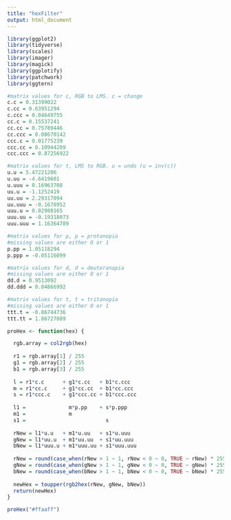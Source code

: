 ```yaml
---
title: "hexFilter"
output: html_document
---
```


```r

library(ggplot2)
library(tidyverse)
library(scales)
library(imager)
library(magick)
library(ggplotify)
library(patchwork)
library(ggtern)
```

```r
#matrix values for c, RGB to LMS. c = change
c.c = 0.31399022
c.cc = 0.63951294
c.ccc = 0.04649755
cc.c = 0.15537241
cc.cc = 0.75789446
cc.ccc = 0.08670142
ccc.c = 0.01775239
ccc.cc = 0.10944209
ccc.ccc = 0.87256922

#matrix values for t, LMS to RGB. u = undo (u = inv(c))
u.u = 5.47221206
u.uu = -4.6419601
u.uuu = 0.16963708
uu.u = -1.1252419
uu.uu = 2.29317094
uu.uuu = -0.1678952
uuu.u = 0.02980165
uuu.uu = -0.19318073
uuu.uuu = 1.16364789

#matrix values for p, p = protanopia
#missing values are either O or 1
p.pp = 1.05118294
p.ppp = -0.05116099

#matrix values for d, d = deuteranopia
#missing values are either O or 1
dd.d = 0.9513092
dd.ddd = 0.04866992

#matrix values for t, t = tritanopia
#missing values are either O or 1
ttt.t = -0.86744736
ttt.tt = 1.86727089
```


```r
proHex <- function(hex) {

  rgb.array = col2rgb(hex)
  
  r1 = rgb.array[1] / 255
  g1 = rgb.array[2] / 255
  b1 = rgb.array[3] / 255
   
  l = r1*c.c      + g1*c.cc   + b1*c.ccc
  m = r1*cc.c     + g1*cc.cc  + b1*cc.ccc
  s = r1*ccc.c    + g1*ccc.cc + b1*ccc.ccc
   
  l1 =              m*p.pp    + s*p.ppp
  m1 =              m
  s1 =                          s
   
  rNew = l1*u.u   + m1*u.uu   + s1*u.uuu
  gNew = l1*uu.u  + m1*uu.uu  + s1*uu.uuu
  bNew = l1*uuu.u + m1*uuu.uu + s1*uuu.uuu
   
  rNew = round(case_when(rNew > 1 ~ 1, rNew < 0 ~ 0, TRUE ~ rNew) * 255)
  gNew = round(case_when(gNew > 1 ~ 1, gNew < 0 ~ 0, TRUE ~ gNew) * 255)
  bNew = round(case_when(bNew > 1 ~ 1, bNew < 0 ~ 0, TRUE ~ bNew) * 255)
  
  newHex = toupper(rgb2hex(rNew, gNew, bNew))
  return(newHex)
}
```


```r
proHex("#ffaaff")



```
